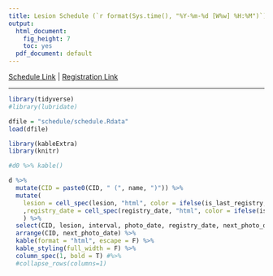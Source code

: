 ```yaml
---
title: Lesion Schedule (`r format(Sys.time(), "%Y-%m-%d [W%w] %H:%M")`)
output:
  html_document:
    fig_height: 7
    toc: yes
  pdf_document: default
---
```


[Schedule Link](https://docs.google.com/spreadsheets/d/18NQX3J2LxYY7K_FJgmk_Sf88G0-a64SxCj_c8OxQgd8) | [Registration Link](https://goo.gl/forms/jltRvjPFhYYvqme82)  

***

```r

library(tidyverse)
#library(lubridate)

dfile = "schedule/schedule.Rdata"
load(dfile)
```

```r

library(kableExtra)
library(knitr)

#d0 %>% kable()

d %>% 
  mutate(CID = paste0(CID, " (", name, ")")) %>%
  mutate(
    lesion = cell_spec(lesion, "html", color = ifelse(is_last_registry, "red", "black"))
    ,registry_date = cell_spec(registry_date, "html", color = ifelse(is_last_registry, "red", "black"))
    ) %>%
  select(CID, lesion, interval, photo_date, registry_date, next_photo_date, next_registry_date, note) %>%
  arrange(CID, next_photo_date) %>%
  kable(format = "html", escape = F) %>%
  kable_styling(full_width = F) %>%
  column_spec(1, bold = T) #%>%
  #collapse_rows(columns=1)

```

